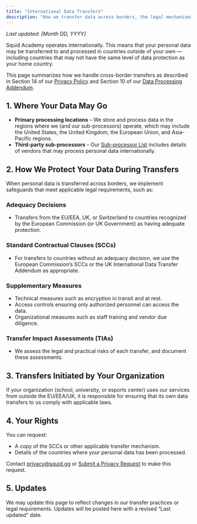 ```yaml
---
title: "International Data Transfers"
description: "How we transfer data across borders, the legal mechanisms (e.g., Standard Contractual Clauses), and protections."
---
```


_Last updated: [Month DD, YYYY]_

Squid Academy operates internationally. This means that your personal data may be transferred to and processed in countries outside of your own — including countries that may not have the same level of data protection as your home country.

This page summarizes how we handle cross-border transfers as described in Section 14 of our [<u>Privacy Policy</u>](https://docs.google.com/document/u/6/d/1pJDPGOXueYFzt81Wzzv25-04_nuPi3seArJJkqm_d_4/edit) and Section 10 of our [<u>Data Processing Addendum</u>](https://docs.google.com/document/u/6/d/1IXgzc8vsrTkkPtnwghZ2pHGoR_ZyCeKdo2db0m7dNsw/edit).

## **1. Where Your Data May Go**

- **Primary processing locations** – We store and process data in the regions where we (and our sub-processors) operate, which may include the United States, the United Kingdom, the European Union, and Asia-Pacific regions.
- **Third-party sub-processors** – Our [<u>Sub-processor List</u>](https://docs.google.com/document/u/6/d/1hSsHISPyzidVjqRFjI2EwKUCX3lrMDW5LtjxLhJ1zVs/edit) includes details of vendors that may process personal data internationally.

## **2. How We Protect Your Data During Transfers**

When personal data is transferred across borders, we implement safeguards that meet applicable legal requirements, such as:

### **Adequacy Decisions**

- Transfers from the EU/EEA, UK, or Switzerland to countries recognized by the European Commission (or UK Government) as having adequate protection.

### **Standard Contractual Clauses (SCCs)**

- For transfers to countries without an adequacy decision, we use the European Commission’s SCCs or the UK International Data Transfer Addendum as appropriate.

### **Supplementary Measures**

- Technical measures such as encryption in transit and at rest.
- Access controls ensuring only authorized personnel can access the data.
- Organizational measures such as staff training and vendor due diligence.

### **Transfer Impact Assessments (TIAs)**

- We assess the legal and practical risks of each transfer, and document these assessments.

## **3. Transfers Initiated by Your Organization**

If your organization (school, university, or esports center) uses our services from outside the EU/EEA/UK, it is responsible for ensuring that its own data transfers to us comply with applicable laws.

## **4. Your Rights**

You can request:

- A copy of the SCCs or other applicable transfer mechanism.
- Details of the countries where your personal data has been processed.

Contact [<u>privacy@squid.gg</u>](mailto:privacy@squid.gg) or [<u>Submit a Privacy Request</u>](https://drive.google.com/open?id=1IwxaKEtOAeDeaGgC6E3I_nLwY4zKsBp2XVnW1S_0gew) to make this request.

## **5. Updates**

We may update this page to reflect changes in our transfer practices or legal requirements. Updates will be posted here with a revised “Last updated” date.